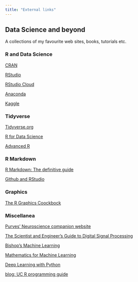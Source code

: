```yaml
---
title: "External links"
---
```


## Data Science and beyond {.tabset .tabset-fade .tabset-pills}

A collections of my favourite web sites, books, tutorials etc.

### R and Data Science

[CRAN](https://cran.r-project.org/)

[RStudio](https://rstudio.com/)

[RStudio Cloud](https://rstudio.cloud/)

[Anaconda](https://www.anaconda.com/distribution/)

[Kaggle](https://www.kaggle.com/)

### Tidyverse

[Tidyverse.org](https://www.tidyverse.org/)

[R for Data Science](https://r4ds.had.co.nz/)

[Advanced R](https://adv-r.hadley.nz/)

### R Markdown

[R Markdown: The definitive guide](https://bookdown.org/yihui/rmarkdown/)

[Github and RStudio](https://resources.github.com/whitepapers/github-and-rstudio/)

### Graphics

[The R Graphics Coockbock](http://www.cookbook-r.com/Graphs/)

### Miscellanea

[Purves' Neuroscience companion website](https://neuroscience5e.sinauer.com/)

[The Scientist and Engineer's Guide to Digital Signal Processing](http://www.dspguide.com/)

[Bishop's Machine Learning](https://www.microsoft.com/en-us/research/people/cmbishop/prml-book/)

[Mathematics for Machine Learning](https://mml-book.github.io/)

[Deep Learning with Python](https://www.manning.com/books/deep-learning-with-python)

[blog: UC R programming guide](https://uc-r.github.io/)


